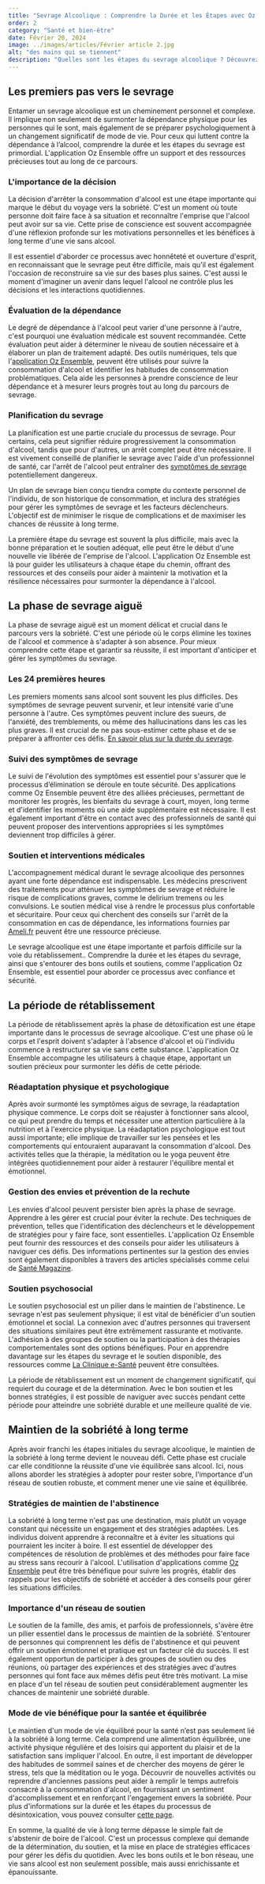 ```yaml
---
title: "Sevrage Alcoolique : Comprendre la Durée et les Étapes avec Oz Ensemble"
order: 2
category: "Santé et bien-être"
date: Février 20, 2024
image: ../images/articles/Février article 2.jpg
alt: "des mains qui se tiennent"
description: "Quelles sont les étapes du sevrage alcoolique ? Découvrez la durée du sevrage alcoolique"
---
```


## Les premiers pas vers le sevrage

Entamer un sevrage alcoolique est un cheminement personnel et complexe. Il implique non seulement de surmonter la dépendance physique pour les personnes qui le sont, mais également de se préparer psychologiquement à un changement significatif de mode de vie. Pour ceux qui luttent contre la dépendance à l’alcool, comprendre la durée et les étapes du sevrage est primordial. L'application Oz Ensemble offre un support et des ressources précieuses tout au long de ce parcours.

### L'importance de la décision

La décision d'arrêter la consommation d'alcool est une étape importante qui marque le début du voyage vers la sobriété. C'est un moment où toute personne doit faire face à sa situation et reconnaître l'emprise que l'alcool peut avoir sur sa vie. Cette prise de conscience est souvent accompagnée d'une réflexion profonde sur les motivations personnelles et les bénéfices à long terme d'une vie sans alcool.

Il est essentiel d'aborder ce processus avec honnêteté et ouverture d'esprit, en reconnaissant que le sevrage peut être difficile, mais qu'il est également l'occasion de reconstruire sa vie sur des bases plus saines. C'est aussi le moment d'imaginer un avenir dans lequel l'alcool ne contrôle plus les décisions et les interactions quotidiennes.

### Évaluation de la dépendance

Le degré de dépendance à l'alcool peut varier d'une personne à l'autre, c'est pourquoi une évaluation médicale est souvent recommandée. Cette évaluation peut aider à déterminer le niveau de soutien nécessaire et à élaborer un plan de traitement adapté. Des outils numériques, tels que l'[application Oz Ensemble](https://ozensemble.fabrique.social.gouv.fr/), peuvent être utilisés pour suivre la consommation d'alcool et identifier les habitudes de consommation problématiques. Cela aide les personnes à prendre conscience de leur dépendance et à mesurer leurs progrès tout au long du parcours de sevrage.

### Planification du sevrage

La planification est une partie cruciale du processus de sevrage. Pour certains, cela peut signifier réduire progressivement la consommation d'alcool, tandis que pour d'autres, un arrêt complet peut être nécessaire. Il est vivement conseillé de planifier le sevrage avec l'aide d'un professionnel de santé, car l'arrêt de l'alcool peut entraîner des [symptômes de sevrage](https://aide-alcool.be/symptomes-de-sevrage) potentiellement dangereux.

Un plan de sevrage bien conçu tiendra compte du contexte personnel de l'individu, de son historique de consommation, et inclura des stratégies pour gérer les symptômes de sevrage et les facteurs déclencheurs. L'objectif est de minimiser le risque de complications et de maximiser les chances de réussite à long terme.

La première étape du sevrage est souvent la plus difficile, mais avec la bonne préparation et le soutien adéquat, elle peut être le début d'une nouvelle vie libérée de l'emprise de l'alcool. L'application Oz Ensemble est là pour guider les utilisateurs à chaque étape du chemin, offrant des ressources et des conseils pour aider à maintenir la motivation et la résilience nécessaires pour surmonter la dépendance à l'alcool.

## La phase de sevrage aiguë

La phase de sevrage aiguë est un moment délicat et crucial dans le parcours vers la sobriété. C'est une période où le corps élimine les toxines de l'alcool et commence à s'adapter à son absence. Pour mieux comprendre cette étape et garantir sa réussite, il est important d'anticiper et gérer les symptômes du sevrage.

### Les 24 premières heures

Les premiers moments sans alcool sont souvent les plus difficiles. Des symptômes de sevrage peuvent survenir, et leur intensité varie d'une personne à l'autre. Ces symptômes peuvent inclure des sueurs, de l'anxiété, des tremblements, ou même des hallucinations dans les cas les plus graves. Il est crucial de ne pas sous-estimer cette phase et de se préparer à affronter ces défis. [En savoir plus sur la durée du sevrage](https://www.alcool-info-service.fr/Vos-Questions-Nos-Reponses/Combien-de-temps-dure-le-sevrage).

### Suivi des symptômes de sevrage

Le suivi de l'évolution des symptômes est essentiel pour s'assurer que le processus d’élimination se déroule en toute sécurité. Des applications comme Oz Ensemble peuvent être des alliées précieuses, permettant de monitorer les progrès, les bienfaits du sevrage à court, moyen, long terme et d'identifier les moments où une aide supplémentaire est nécessaire. Il est également important d'être en contact avec des professionnels de santé qui peuvent proposer des interventions appropriées si les symptômes deviennent trop difficiles à gérer.

<DownloadButtons />

### Soutien et interventions médicales

L'accompagnement médical durant le sevrage alcoolique des personnes ayant une forte dépendance est indispensable. Les médecins prescrivent des traitements pour atténuer les symptômes de sevrage et réduire le risque de complications graves, comme le delirium tremens ou les convulsions. Le soutien médical vise à rendre le processus plus confortable et sécuritaire. Pour ceux qui cherchent des conseils sur l'arrêt de la consommation en cas de dépendance, les informations fournies par [Ameli.fr](https://www.ameli.fr/assure/sante/themes/alcool-sante/arreter-consommation-cas-dependance) peuvent être une ressource précieuse.

Le sevrage alcoolique est une étape importante et parfois difficile sur la voie du rétablissement.. Comprendre la durée et les étapes du sevrage, ainsi que s'entourer des bons outils et soutiens, comme l'application Oz Ensemble, est essentiel pour aborder ce processus avec confiance et sécurité.

## La période de rétablissement

La période de rétablissement après la phase de détoxification est une étape importante dans le processus de sevrage alcoolique. C'est une phase où le corps et l'esprit doivent s'adapter à l'absence d'alcool et où l'individu commence à restructurer sa vie sans cette substance. L'application Oz Ensemble accompagne les utilisateurs à chaque étape, apportant un soutien précieux pour surmonter les défis de cette période.

### Réadaptation physique et psychologique

Après avoir surmonté les symptômes aigus de sevrage, la réadaptation physique commence. Le corps doit se réajuster à fonctionner sans alcool, ce qui peut prendre du temps et nécessiter une attention particulière à la nutrition et à l'exercice physique. La réadaptation psychologique est tout aussi importante; elle implique de travailler sur les pensées et les comportements qui entouraient auparavant la consommation d'alcool. Des activités telles que la thérapie, la méditation ou le yoga peuvent être intégrées quotidiennement pour aider à restaurer l'équilibre mental et émotionnel.

### Gestion des envies et prévention de la rechute

Les envies d'alcool peuvent persister bien après la phase de sevrage. Apprendre à les gérer est crucial pour éviter la rechute. Des techniques de prévention, telles que l'identification des déclencheurs et le développement de stratégies pour y faire face, sont essentielles. L'application Oz Ensemble peut fournir des ressources et des conseils pour aider les utilisateurs à naviguer ces défis. Des informations pertinentes sur la gestion des envies sont également disponibles à travers des articles spécialisés comme celui de [Santé Magazine](https://www.santemagazine.fr/sante/addictions/alcool/faut-il-etre-definitivement-abstinent-pour-se-liberer-de-lalcool-173436).

### Soutien psychosocial

Le soutien psychosocial est un pilier dans le maintien de l'abstinence. Le sevrage n'est pas seulement physique; il est vital de bénéficier d'un soutien émotionnel et social. La connexion avec d'autres personnes qui traversent des situations similaires peut être extrêmement rassurante et motivante. L'adhésion à des groupes de soutien ou la participation à des thérapies comportementales sont des options bénéfiques. Pour en apprendre davantage sur les étapes du sevrage et le soutien disponible, des ressources comme [La Clinique e-Santé](https://www.la-clinique-e-sante.com/blog/addictions/etapes-sevrage-alcool) peuvent être consultées.

La période de rétablissement est un moment de changement significatif, qui requiert du courage et de la détermination. Avec le bon soutien et les bonnes stratégies, il est possible de naviguer avec succès pendant cette période pour atteindre une sobriété durable et une meilleure qualité de vie.

## Maintien de la sobriété à long terme

Après avoir franchi les étapes initiales du sevrage alcoolique, le maintien de la sobriété à long terme devient le nouveau défi. Cette phase est cruciale car elle conditionne la réussite d'une vie équilibrée sans alcool. Ici, nous allons aborder les stratégies à adopter pour rester sobre, l'importance d'un réseau de soutien robuste, et comment mener une vie saine et équilibrée.

### Stratégies de maintien de l'abstinence

La sobriété à long terme n'est pas une destination, mais plutôt un voyage constant qui nécessite un engagement et des stratégies adaptées. Les individus doivent apprendre à reconnaître et à éviter les situations qui pourraient les inciter à boire. Il est essentiel de développer des compétences de résolution de problèmes et des méthodes pour faire face au stress sans recourir à l'alcool. L'utilisation d'applications comme [Oz Ensemble](https://ozensemble.fabrique.social.gouv.fr/) peut être très bénéfique pour suivre les progrès, établir des rappels pour les objectifs de sobriété et accéder à des conseils pour gérer les situations difficiles.

### Importance d'un réseau de soutien

Le soutien de la famille, des amis, et parfois de professionnels, s'avère être un pilier essentiel dans le processus de maintien de la sobriété. S'entourer de personnes qui comprennent les défis de l'abstinence et qui peuvent offrir un soutien émotionnel et pratique est un facteur clé du succès. Il est également opportun de participer à des groupes de soutien ou des réunions, où partager des expériences et des stratégies avec d'autres personnes qui font face aux mêmes défis peut être très motivant. La mise en place d'un tel réseau de soutien peut considérablement augmenter les chances de maintenir une sobriété durable.

### Mode de vie bénéfique pour la santée et équilibrée

Le maintien d'un mode de vie équilibré pour la santé n’est pas seulement lié à la sobriété à long terme. Cela comprend une alimentation équilibrée, une activité physique régulière et des loisirs qui apportent du plaisir et de la satisfaction sans impliquer l'alcool. En outre, il est important de développer des habitudes de sommeil saines et de chercher des moyens de gérer le stress, tels que la méditation ou le yoga. Découvrir de nouvelles activités ou reprendre d'anciennes passions peut aider à remplir le temps autrefois consacré à la consommation d'alcool, en fournissant un sentiment d'accomplissement et en renforçant l'engagement envers la sobriété. Pour plus d'informations sur la durée et les étapes du processus de désintoxication, vous pouvez consulter [cette page](https://institutadios.com/alcoolisme/arret-alcool/aide-alcool/cure-de-desintoxication-alcool/combien-de-temps-dure-une-cure-de-desintoxication-alcool/).

En somme, la qualité de vie à long terme dépasse le simple fait de s'abstenir de boire de l'alcool. C'est un processus complexe qui demande de la détermination, du soutien, et la mise en place de stratégies efficaces pour gérer les défis du quotidien. Avec les bons outils et le bon réseau, une vie sans alcool est non seulement possible, mais aussi enrichissante et épanouissante.
